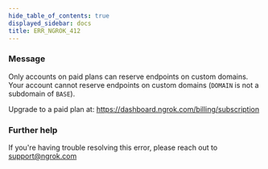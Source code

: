 ```yaml
---
hide_table_of_contents: true
displayed_sidebar: docs
title: ERR_NGROK_412
---
```


### Message

Only accounts on paid plans can reserve endpoints on custom domains.
Your account cannot reserve endpoints on custom domains (`DOMAIN` is not a subdomain of `BASE`).

Upgrade to a paid plan at: https://dashboard.ngrok.com/billing/subscription

### Further help

If you're having trouble resolving this error, please reach out to [support@ngrok.com](mailto:support@ngrok.com?subject=Help%20with%20ERR_NGROK_412)
